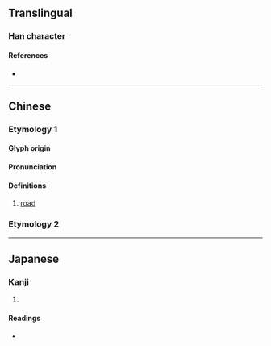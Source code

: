 {{character info/new}}
==Translingual==
{{Han simplified forms|墿|㘮|⿰土𠬤|ex=true}}
===Han character===
{{Han char|rn=32|rad=土|as=13|sn=16|four=46141|canj=GWLJ|ids=⿰土睪}}

====References====
* {{Han ref|kx=0240.050|dkj=05511|dj=0479.250|hdz=10491.130|uh=58BF|ud=22719|bh=E94C|bd=59724}}

----

==Chinese==

===Etymology 1===
{{zh-forms|alt=⿰土𠬤:simplified form}}

====Glyph origin====
{{Han etym}}

====Pronunciation====
{{zh-pron
|m=yì
|c=jik6
|mc=y
|oc=y
|cat=n
}}

====Definitions====
{{zh-hanzi}}

# [[road]]

===Etymology 2===
{{zh-see|途|v}}

----

==Japanese==
{{ja-kanji forms|㘮|墿}}
===Kanji===
{{ja-kanji|grade=|rs=土13|shin=}}
# {{defn|lang=ja|sort=土13}}

====Readings====
* {{ja-readings|on=[[えき]] (eki), [[と]] (to)|kun=[[みち]] (michi)}}